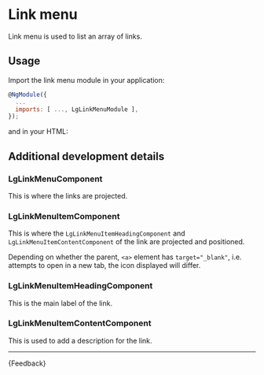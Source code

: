 
<Meta title="Components/Link menu/Guide" />

# Link menu

<p class="standfirst">Link menu is used to list an array of links.</p>

## Usage

Import the link menu module in your application:

```js
@NgModule({
  ...
  imports: [ ..., LgLinkMenuModule ],
});
```

and in your HTML:

<Source id="components-link-menu-examples--standard-link-menu"></Source>


## Additional development details

### LgLinkMenuComponent
This is where the links are projected.

### LgLinkMenuItemComponent
This is where the `LgLinkMenuItemHeadingComponent` and `LgLinkMenuItemContentComponent` of the link are projected and positioned.

Depending on whether the parent, `<a>` element has `target="_blank"`, i.e. attempts to open in a new tab, the icon displayed will
differ.

### LgLinkMenuItemHeadingComponent
This is the main label of the link.

### LgLinkMenuItemContentComponent
This is used to add a description for the link.

---

<Markdown>{Feedback}</Markdown>
